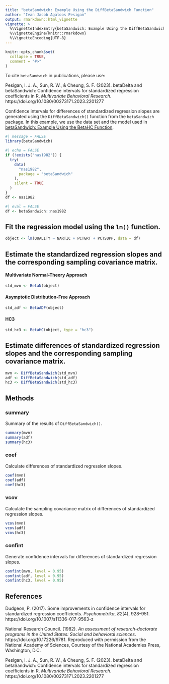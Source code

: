 ```yaml
---
title: "betaSandwich: Example Using the DiffBetaSandwich Function"
author: "Ivan Jacob Agaloos Pesigan"
output: rmarkdown::html_vignette
vignette: >
  %\VignetteIndexEntry{betaSandwich: Example Using the DiffBetaSandwich Function}
  %\VignetteEngine{knitr::rmarkdown}
  %\VignetteEncoding{UTF-8}
---
```


```r
knitr::opts_chunk$set(
  collapse = TRUE,
  comment = "#>"
)
```

To cite `betaSandwich` in publications, please use:

Pesigan, I. J. A., Sun, R. W., & Cheung, S. F. (2023).
betaDelta and betaSandwich: Confidence intervals for standardized regression coefficients in R.
*Multivariate Behavioral Research*.
https://doi.org/10.1080/00273171.2023.2201277

Confidence intervals for
differences of standardized regression slopes
are generated using
the `DiffBetaSandwich()` function from the `betaSandwich` package.
In this example,
we use the data set and the model used in
[betaSandwich: Example Using the BetaHC Function](example_beta_sandwich.html).

```r
#| message = FALSE
library(betaSandwich)
```

```r
#| echo = FALSE
if (!exists("nas1982")) {
  try(
    data(
      "nas1982",
      package = "betaSandwich"
    ),
    silent = TRUE
  )
}
df <- nas1982
```

```r
#| eval = FALSE
df <- betaSandwich::nas1982
```

## Fit the regression model using the `lm()` function.

```r
object <- lm(QUALITY ~ NARTIC + PCTGRT + PCTSUPP, data = df)
```

## Estimate the standardized regression slopes and the corresponding sampling covariance matrix.

#### Multivariate Normal-Theory Approach

```r
std_mvn <- BetaN(object)
```

#### Asymptotic Distribution-Free Approach

```r
std_adf <- BetaADF(object)
```

#### HC3

```r
std_hc3 <- BetaHC(object, type = "hc3")
```

## Estimate differences of standardized regression slopes and the corresponding sampling covariance matrix.

```r
mvn <- DiffBetaSandwich(std_mvn)
adf <- DiffBetaSandwich(std_adf)
hc3 <- DiffBetaSandwich(std_hc3)
```

## Methods

### summary

Summary of the results of `DiffBetaSandwich()`.

```r
summary(mvn)
summary(adf)
summary(hc3)
```

### coef

Calculate differences of standardized regression slopes.

```r
coef(mvn)
coef(adf)
coef(hc3)
```

### vcov

Calculate the sampling covariance matrix of differences of standardized regression slopes.

```r
vcov(mvn)
vcov(adf)
vcov(hc3)
```

### confint

Generate confidence intervals for differences of standardized regression slopes.

```r
confint(mvn, level = 0.95)
confint(adf, level = 0.95)
confint(hc3, level = 0.95)
```

## References

Dudgeon, P. (2017).
Some improvements in confidence intervals for standardized regression coefficients. 
*Psychometrika*, *82*(4), 928–951.
https://doi.org/10.1007/s11336-017-9563-z

National Research Council. (1982).
*An assessment of research-doctorate programs in the United States: Social and behavioral sciences*.
https://doi.org/10.17226/9781.
Reproduced with permission from the National Academy of Sciences,
Courtesy of the National Academies Press, Washington, D.C.

Pesigan, I. J. A., Sun, R. W., & Cheung, S. F. (2023).
betaDelta and betaSandwich: Confidence intervals for standardized regression coefficients in R.
*Multivariate Behavioral Research*.
https://doi.org/10.1080/00273171.2023.2201277
